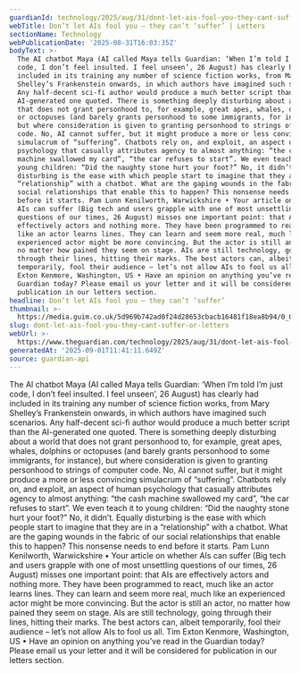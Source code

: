 ```yaml
---
guardianId: technology/2025/aug/31/dont-let-ais-fool-you-they-cant-suffer
webTitle: Don’t let AIs fool you – they can’t ‘suffer’ | Letters
sectionName: Technology
webPublicationDate: '2025-08-31T16:03:35Z'
bodyText: >-
  The AI chatbot Maya (AI called Maya tells Guardian: ‘When I’m told I’m just
  code, I don’t feel insulted. I feel unseen’, 26 August) has clearly had
  included in its training any number of science fiction works, from Mary
  Shelley’s Frankenstein onwards, in which authors have imagined such scenarios.
  Any half-decent sci-fi author would produce a much better script than the
  AI-generated one quoted. There is something deeply disturbing about a world
  that does not grant personhood to, for example, great apes, whales, dolphins
  or octopuses (and barely grants personhood to some immigrants, for instance),
  but where consideration is given to granting personhood to strings of computer
  code. No, AI cannot suffer, but it might produce a more or less convincing
  simulacrum of “suffering”. Chatbots rely on, and exploit, an aspect of human
  psychology that casually attributes agency to almost anything: “the cash
  machine swallowed my card”, “the car refuses to start”. We even teach it to
  young children: “Did the naughty stone hurt your foot?” No, it didn’t. Equally
  disturbing is the ease with which people start to imagine that they are in a
  “relationship” with a chatbot. What are the gaping wounds in the fabric of our
  social relationships that enable this to happen? This nonsense needs to end
  before it starts. Pam Lunn Kenilworth, Warwickshire • Your article on whether
  AIs can suffer (Big tech and users grapple with one of most unsettling
  questions of our times, 26 August) misses one important point: that AIs are
  effectively actors and nothing more. They have been programmed to react, much
  like an actor learns lines. They can learn and seem more real, much like an
  experienced actor might be more convincing. But the actor is still an actor,
  no matter how pained they seem on stage. AIs are still technology, going
  through their lines, hitting their marks. The best actors can, albeit
  temporarily, fool their audience – let’s not allow AIs to fool us all. Tim
  Exton Kenmore, Washington, US • Have an opinion on anything you’ve read in the
  Guardian today? Please email us your letter and it will be considered for
  publication in our letters section.
headline: Don’t let AIs fool you – they can’t ‘suffer’
thumbnail: >-
  https://media.guim.co.uk/5d969b742ad0f24d28653cbacb16481f18ea8b94/0_0_3375_2700/500.jpg
slug: dont-let-ais-fool-you-they-cant-suffer-or-letters
webUrl: >-
  https://www.theguardian.com/technology/2025/aug/31/dont-let-ais-fool-you-they-cant-suffer
generatedAt: '2025-09-01T11:41:11.649Z'
source: guardian-api
---
```

The AI chatbot Maya (AI called Maya tells Guardian: ‘When I’m told I’m just code, I don’t feel insulted. I feel unseen’, 26 August) has clearly had included in its training any number of science fiction works, from Mary Shelley’s Frankenstein onwards, in which authors have imagined such scenarios. Any half-decent sci-fi author would produce a much better script than the AI-generated one quoted. There is something deeply disturbing about a world that does not grant personhood to, for example, great apes, whales, dolphins or octopuses (and barely grants personhood to some immigrants, for instance), but where consideration is given to granting personhood to strings of computer code. No, AI cannot suffer, but it might produce a more or less convincing simulacrum of “suffering”. Chatbots rely on, and exploit, an aspect of human psychology that casually attributes agency to almost anything: “the cash machine swallowed my card”, “the car refuses to start”. We even teach it to young children: “Did the naughty stone hurt your foot?” No, it didn’t. Equally disturbing is the ease with which people start to imagine that they are in a “relationship” with a chatbot. What are the gaping wounds in the fabric of our social relationships that enable this to happen? This nonsense needs to end before it starts. Pam Lunn Kenilworth, Warwickshire • Your article on whether AIs can suffer (Big tech and users grapple with one of most unsettling questions of our times, 26 August) misses one important point: that AIs are effectively actors and nothing more. They have been programmed to react, much like an actor learns lines. They can learn and seem more real, much like an experienced actor might be more convincing. But the actor is still an actor, no matter how pained they seem on stage. AIs are still technology, going through their lines, hitting their marks. The best actors can, albeit temporarily, fool their audience – let’s not allow AIs to fool us all. Tim Exton Kenmore, Washington, US • Have an opinion on anything you’ve read in the Guardian today? Please email us your letter and it will be considered for publication in our letters section.
